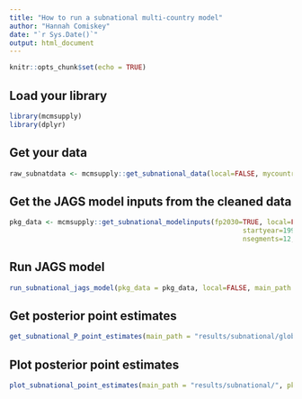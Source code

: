 ```yaml
---
title: "How to run a subnational multi-country model"
author: "Hannah Comiskey"
date: "`r Sys.Date()`"
output: html_document
---
```


```r
knitr::opts_chunk$set(echo = TRUE)
```

## Load your library

```r
library(mcmsupply)
library(dplyr)
```

## Get your data

```r
raw_subnatdata <- mcmsupply::get_subnational_data(local=FALSE, mycountry=NULL) 
```

## Get the JAGS model inputs from the cleaned data


```r
pkg_data <- mcmsupply::get_subnational_modelinputs(fp2030=TRUE, local=FALSE, mycountry=NULL,
                                                          startyear=1990, endyear=2028.5,
                                                          nsegments=12, raw_subnatdata)

```

## Run JAGS model

```r
run_subnational_jags_model(pkg_data = pkg_data, local=FALSE, main_path = "results/global/", n_iter = 80000, n_burnin = 10000, n_thin = 35, mycountry=NULL)

```

## Get posterior point estimates

```r
get_subnational_P_point_estimates(main_path = "results/subnational/global/", pkg_data, local=FALSE, mycountry=NULL)
```


## Plot posterior point estimates

```r
plot_subnational_point_estimates(main_path = "results/subnational/", pkg_data = pkg_data, vis_path = "visualisation/subnational/global", local=FALSE, mycountry=NULL)
```
